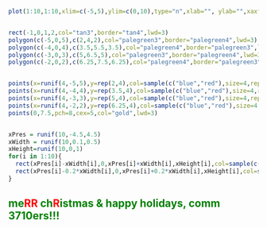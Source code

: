 
```{r echo = FALSE}
plot(1:10,1:10,xlim=c(-5,5),ylim=c(0,10),type="n",xlab="", ylab="",xaxt="n",yaxt="n", frame.plot = FALSE)


rect(-1,0,1,2,col="tan3",border="tan4",lwd=3)
polygon(c(-5,0,5),c(2,4,2),col="palegreen3",border="palegreen4",lwd=3)
polygon(c(-4,0,4),c(3.5,5.5,3.5),col="palegreen4",border="palegreen3",lwd=3)
polygon(c(-3,0,3),c(5,6.5,5),col="palegreen3",border="palegreen4",lwd=3)
polygon(c(-2,0,2),c(6.25,7.5,6.25),col="palegreen4",border="palegreen3",lwd=3)


points(x=runif(4,-5,5),y=rep(2,4),col=sample(c("blue","red"),size=4,replace=T),cex=3,pch=19)
points(x=runif(4,-4,4),y=rep(3.5,4),col=sample(c("blue","red"),size=4,replace=T),cex=3,pch=19)
points(x=runif(4,-3,3),y=rep(5,4),col=sample(c("blue","red"),size=4,replace=T),cex=3,pch=19)
points(x=runif(4,-2,2),y=rep(6.25,4),col=sample(c("blue","red"),size=4,replace=T),cex=3,pch=19)
points(0,7.5,pch=8,cex=5,col="gold",lwd=3)


xPres = runif(10,-4.5,4.5)
xWidth = runif(10,0.1,0.5)
xHeight=runif(10,0,1)
for(i in 1:10){
  rect(xPres[i]-xWidth[i],0,xPres[i]+xWidth[i],xHeight[i],col=sample(c("blue","red"),size=1))
  rect(xPres[i]-0.2*xWidth[i],0,xPres[i]+0.2*xWidth[i],xHeight[i],col=sample(c("gold","grey87"),size=1))
}
```

<div class="snowflakes" aria-hidden="true">
  <div class="snowflake">
  ❅
  </div>
  <div class="snowflake">
  ❅
  </div>
  <div class="snowflake">
  ❆
  </div>
  <div class="snowflake">
  ❄
  </div>
  <div class="snowflake">
  ❅
  </div>
  <div class="snowflake">
  ❆
  </div>
  <div class="snowflake">
  ❄
  </div>
  <div class="snowflake">
  ❅
  </div>
  <div class="snowflake">
  ❆
  </div>
  <div class="snowflake">
  ❄
  </div>
</div>

<style>
/*Source: https://codepen.io/codeconvey/pen/xRzQay*/
  
/* customizable snowflake styling */
.snowflake {
  color: lightblue;
  font-size: 5em;
  font-family: Arial;
  text-shadow: 0 0 1px #000;
}

@-webkit-keyframes snowflakes-fall{0%{top:-10%}100%{top:100%}}
@-webkit-keyframes snowflakes-shake{
    0%{-webkit-transform:translateX(0px);transform:translateX(0px)}
   50%{-webkit-transform:translateX(80px);transform:translateX(80px)}
  100%{-webkit-transform:translateX(0px);transform:translateX(0px)}}
@keyframes
 snowflakes-fall{
    0%{top:-10%}
  100%{top:100%}}
@keyframes
 snowflakes-shake{
    0%{transform:translateX(0px)}
   50%{transform:translateX(80px)}
  100%{transform:translateX(0px)}}

.snowflake{
  position:fixed;
  top:-10%;
  z-index:9999;
  -webkit-user-select:none;
  -moz-user-select:none;
  -ms-user-select:none;
  user-select:none;
  cursor:default;
  -webkit-animation-name:snowflakes-fall,snowflakes-shake;
  -webkit-animation-duration:10s,3s;
  -webkit-animation-timing-function:linear,ease-in-out;
  -webkit-animation-iteration-count:infinite,infinite;
  -webkit-animation-play-state:running,running;
  animation-name:snowflakes-fall,snowflakes-shake;
  animation-duration:10s,3s;
  animation-timing-function:linear,ease-in-out;
  animation-iteration-count:infinite,infinite;
  animation-play-state:running,running}

.snowflake:nth-of-type(0){left: 1%;-webkit-animation-delay:  0s,  0s;animation-delay:  0s,  0s}
.snowflake:nth-of-type(1){left:10%;-webkit-animation-delay:  1s,  1s;animation-delay:  1s,  1s}
.snowflake:nth-of-type(2){left:20%;-webkit-animation-delay:  6s,0.5s;animation-delay:  6s,0.5s}
.snowflake:nth-of-type(3){left:30%;-webkit-animation-delay:  4s,  2s;animation-delay:  4s,  2s}
.snowflake:nth-of-type(4){left:40%;-webkit-animation-delay:  2s,  2s;animation-delay:  2s,  2s}
.snowflake:nth-of-type(5){left:50%;-webkit-animation-delay:  8s,  3s;animation-delay:  8s,  3s}
.snowflake:nth-of-type(6){left:60%;-webkit-animation-delay:  6s,  2s;animation-delay:  6s,  2s}
.snowflake:nth-of-type(7){left:70%;-webkit-animation-delay:2.5s,  1s;animation-delay:2.5s,  1s}
.snowflake:nth-of-type(8){left:80%;-webkit-animation-delay:  1s,  0s;animation-delay:  1s,  0s}
.snowflake:nth-of-type(9){left:90%;-webkit-animation-delay:  3s,1.5s;animation-delay:  3s,1.5s}
</style>

## <span style="color: green;">me</span><span style="color: red;">RR</span> <span style="color: green;">ch</span><span style="color: red;">R</span><span style="color: green;">istmas & happy holidays, comm 3710ers!!!</span>

